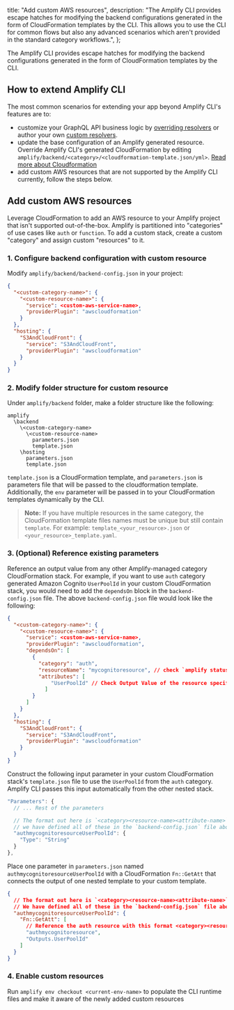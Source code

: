   title: "Add custom AWS resources",
  description: "The Amplify CLI provides escape hatches for modifying the backend configurations generated in the form of CloudFormation templates by the CLI. This allows you to use the CLI for common flows but also any advanced scenarios which aren't provided in the standard category workflows.",
};



The Amplify CLI provides escape hatches for modifying the backend configurations generated in the form of CloudFormation templates by the CLI.

## How to extend Amplify CLI

The most common scenarios for extending your app beyond Amplify CLI's features are to:

- customize your GraphQL API business logic by [overriding resolvers](/cli/graphql-transformer/resolvers.md#overwriting-resolvers) or author your own [custom resolvers](/cli/graphql-transformer/resolvers.md#custom-resolvers).
- update the base configuration of an Amplify generated resource. Override Amplify CLI's generated CloudFormation by editing `amplify/backend/<category>/<cloudformation-template.json/yml>`. [Read more about Cloudformation](https://aws.amazon.com/cloudformation/)
- add custom AWS resources that are not supported by the Amplify CLI currently, follow the steps below.

## Add custom AWS resources

Leverage CloudFormation to add an AWS resource to your Amplify project that isn't supported out-of-the-box. Amplify is partitioned into "categories" of use cases like `auth` or `function`. To add a custom stack, create a custom "category" and assign custom "resources" to it.

### 1. Configure backend configuration with custom resource

Modify `amplify/backend/backend-config.json` in your project:

```json
{
  "<custom-category-name>": {
    "<custom-resource-name>": {
      "service": <custom-aws-service-name>,
      "providerPlugin": "awscloudformation"
    }
  },
  "hosting": {
    "S3AndCloudFront": {
      "service": "S3AndCloudFront",
      "providerPlugin": "awscloudformation"
    }
  }
}
```

### 2. Modify folder structure for custom resource

Under `amplify/backend` folder, make a folder structure like the following:

```console
amplify
  \backend
    \<custom-category-name>
      \<custom-resource-name>
        parameters.json
        template.json
    \hosting
      parameters.json
      template.json
```

`template.json` is a CloudFormation template, and `parameters.json` is parameters file that will be passed to the cloudformation template. Additionally, the `env` parameter will be passed in to your CloudFormation templates dynamically by the CLI.

> **Note:** If you have multiple resources in the same category, the CloudFormation template files names must be unique but still contain `template`. For example: `template_<your_resource>.json` or `<your_resource>_template.yaml`.

### 3. (Optional) Reference existing parameters

Reference an output value from any other Amplify-managed category CloudFormation stack. For example, if you want to use `auth` category generated Amazon Cognito `UserPoolId` in your custom CloudFormation stack, you would need to add the `dependsOn` block in the `backend-config.json` file. The above `backend-config.json` file would look like the following:

```json
{
  "<custom-category-name>": {
    "<custom-resource-name>": {
      "service": <custom-aws-service-name>,
      "providerPlugin": "awscloudformation",
      "dependsOn": [
        {
          "category": "auth",
          "resourceName": "mycognitoresource", // check `amplify status` to find resource name
          "attributes": [
              "UserPoolId" // Check Output Value of the resource specific cloudformation file to find available attributes
            ]
        }
      ]
    }
  },
  "hosting": {
    "S3AndCloudFront": {
      "service": "S3AndCloudFront",
      "providerPlugin": "awscloudformation"
    }
  }
}
```

Construct the following input parameter in your custom CloudFormation stack's `template.json` file to use the `UserPoolId` from the `auth` category. Amplify CLI passes this input automatically from the other nested stack.

```js
"Parameters": {
  // ... Rest of the parameters

  // The format out here is `<category><resource-name><attribute-name>`
  // we have defined all of these in the `backend-config.json` file above
  "authmycognitoresourceUserPoolId": { 
    "Type": "String"
  }
},
```

Place one parameter in `parameters.json` named `authmycognitoresourceUserPoolId` with a CloudFormation `Fn::GetAtt` that connects the output of one nested template to your custom template.

```json
{
  // The format out here is `<category><resource-name><attribute-name>`
  // We have defined all of these in the `backend-config.json` file above
  "authmycognitoresourceUserPoolId": {
    "Fn::GetAtt": [
      // Reference the auth resource with this format <category><resource-name>
      "authmycognitoresource",  
      "Outputs.UserPoolId"
    ]
  }
}
```

### 4. Enable custom resources

Run `amplify env checkout <current-env-name>` to populate the CLI runtime files and make it aware of the newly added custom resources
